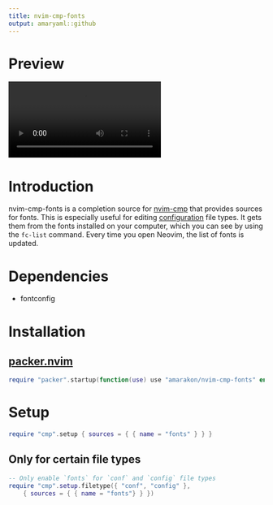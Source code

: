 ```yaml
---
title: nvim-cmp-fonts
output: amaryaml::github
---
```


# Preview

![](preview.mkv)

# Introduction

nvim-cmp-fonts is a completion source for
[nvim-cmp](https://github.com/hrsh7th/nvim-cmp) that provides sources for fonts.
This is especially useful for editing
[configuration](#only-for-certain-file-types) file types. It gets them from the
fonts installed on your computer, which you can see by using the `fc-list`
command. Every time you open Neovim, the list of fonts is updated.

# Dependencies

* fontconfig

# Installation

## [packer.nvim](https://github.com/wbthomason/packer.nvim)

```lua
require "packer".startup(function(use) use "amarakon/nvim-cmp-fonts" end)
```

# Setup

```lua
require "cmp".setup { sources = { { name = "fonts" } } }
```

## Only for certain file types

```lua
-- Only enable `fonts` for `conf` and `config` file types
require "cmp".setup.filetype({ "conf", "config" },
	{ sources = { { name = "fonts"} } })
```
